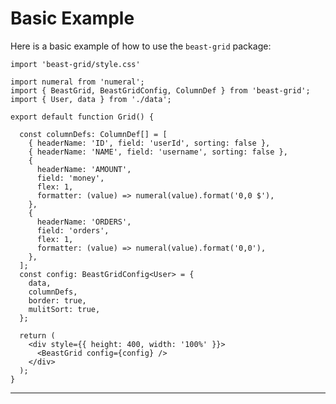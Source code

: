# Basic Example

Here is a basic example of how to use the `beast-grid` package:

```tsx
import 'beast-grid/style.css'

import numeral from 'numeral';
import { BeastGrid, BeastGridConfig, ColumnDef } from 'beast-grid';
import { User, data } from './data';

export default function Grid() {

  const columnDefs: ColumnDef[] = [
    { headerName: 'ID', field: 'userId', sorting: false },
    { headerName: 'NAME', field: 'username', sorting: false },
    {
      headerName: 'AMOUNT',
      field: 'money',
      flex: 1,
      formatter: (value) => numeral(value).format('0,0 $'),
    },
    {
      headerName: 'ORDERS',
      field: 'orders',
      flex: 1,
      formatter: (value) => numeral(value).format('0,0'),
    },
  ];
  const config: BeastGridConfig<User> = {
    data,
    columnDefs,
    border: true,
    mulitSort: true,
  };

  return (
    <div style={{ height: 400, width: '100%' }}>
      <BeastGrid config={config} />
    </div>
  );
}
```
---


<BasicExample />

